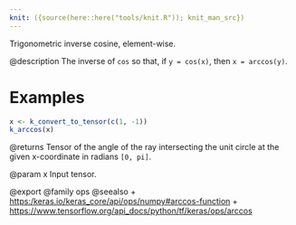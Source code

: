 ```yaml
---
knit: ({source(here::here("tools/knit.R")); knit_man_src})
---
```

Trigonometric inverse cosine, element-wise.

@description
The inverse of `cos` so that, if `y = cos(x)`, then `x = arccos(y)`.

# Examples
```r
x <- k_convert_to_tensor(c(1, -1))
k_arccos(x)
```

@returns
Tensor of the angle of the ray intersecting the unit circle at the given
x-coordinate in radians `[0, pi]`.

@param x
Input tensor.

@export
@family ops
@seealso
+ <https:/keras.io/keras_core/api/ops/numpy#arccos-function>
+ <https://www.tensorflow.org/api_docs/python/tf/keras/ops/arccos>
